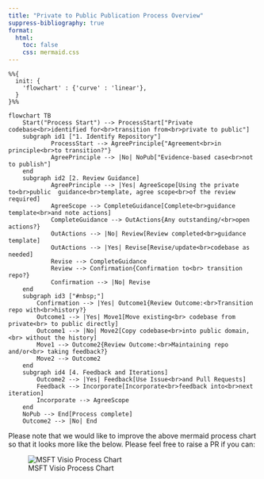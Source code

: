 ```yaml
---
title: "Private to Public Publication Process Overview"
suppress-bibliography: true
format:
  html:
    toc: false
    css: mermaid.css
---
```


```mermaid
%%{
  init: {
    'flowchart' : {'curve' : 'linear'},
  }
}%%

flowchart TB
    Start("Process Start") --> ProcessStart["Private codebase<br>identified for<br>transition from<br>private to public"]
    subgraph id1 ["1. Identify Repository"]
            ProcessStart --> AgreePrinciple{"Agreement<br>in principle<br>to transition?"}
            AgreePrinciple --> |No| NoPub["Evidence-based case<br>not to publish"]
    end
    subgraph id2 [2. Review Guidance]
            AgreePrinciple --> |Yes| AgreeScope[Using the private to<br>public  guidance<br>template, agree scope<br>of the review required]
            AgreeScope --> CompleteGuidance[Complete<br>guidance template<br>and note actions]
            CompleteGuidance --> OutActions{Any outstanding/<br>open actions?}
            OutActions --> |No| Review[Review completed<br>guidance template]
            OutActions --> |Yes| Revise[Revise/update<br>codebase as needed]
            Revise --> CompleteGuidance
            Review --> Confirmation{Confirmation to<br> transition repo?}
            Confirmation --> |No| Revise
    end
    subgraph id3 ["#nbsp;"]
        Confirmation --> |Yes| Outcome1{Review Outcome:<br>Transition repo with<br>history?}
        Outcome1 --> |Yes| Move1[Move existing<br> codebase from private<br> to public directly]
        Outcome1 --> |No| Move2[Copy codebase<br>into public domain,<br> without the history]
        Move1 --> Outcome2{Review Outcome:<br>Maintaining repo and/or<br> taking feedback?}
        Move2 --> Outcome2
    end
    subgraph id4 [4. Feedback and Iterations]
        Outcome2 --> |Yes| Feedback[Use Issue<br>and Pull Requests]
        Feedback --> Incorporate[Incorporate<br>feedback into<br>next iteration]
        Incorporate --> AgreeScope
    end
    NoPub --> End[Process complete]
    Outcome2 --> |No| End
```

Please note that we would like to improve the above mermaid process chart so that it looks more like the below. Please feel free to raise a PR if you can:

![MSFT Visio Process Chart](/assets/images/WIP_private_to_public_guidance_flowchart.png)
